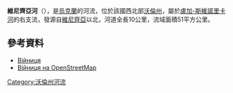 '''維尼齊亞河'''（{{lang-uk|Війниця}}），是[[烏克蘭|烏克蘭]]的河流，位於該國西北部[[沃倫州|沃倫州]]，屬於[[盧加-斯維諾里卡河|盧加-斯維諾里卡河]]的右支流，發源自[[維尼齊亞_(洛卡奇區)|維尼齊亞]]以北，河道全長10公里，流域面積51平方公里。

==參考資料==
* [http://zbbuvr.lutsk.ua/Gidrography/River16.html Війниця] {{Wayback|url=http://zbbuvr.lutsk.ua/Gidrography/River16.html |date=20140523030445 }}
* [http://www.openstreetmap.org/?relation=3312940 Війниця на OpenStreetMap]

{{DEFAULTSORT:Війниця (річка)}}
[[Category:沃倫州河流|Category:沃倫州河流]]


{{Ukraine-river-stub}}